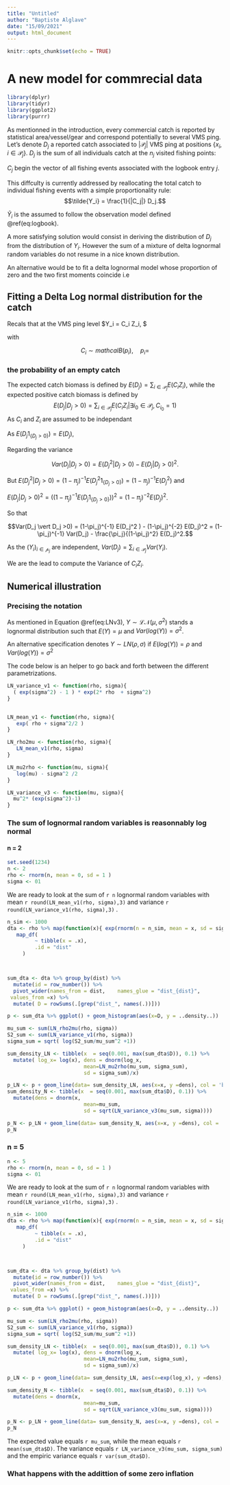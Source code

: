 ```yaml
---
title: "Untitled"
author: "Baptiste Alglave"
date: "15/09/2021"
output: html_document
---
```


```r
knitr::opts_chunk$set(echo = TRUE)
```

# A new model for commrecial data

```r
library(dplyr)
library(tidyr)
library(ggplot2)
library(purrr)
```

As mentionned in the introduction, every  commercial catch is reported by statistical area/vessel/gear and correspond potentially to several VMS ping.
Let's denote $D_j$  a reported catch associated to $|\mathcal{P}_j|$ VMS ping at positions $\left\lbrace x_i, i\in \mathcal{P}_j \right\rbrace$. $D_j$ is the sum of all individuals catch at the $n_j$ visited fishing points:

\begin{equation}
  D_{j} = \sum_{i \in  C_j} Y_i,
  (\#eq:logbook)
\end{equation} 

$C_j$ begin the vector of all fishing events associated with the logbook entry $j$. 

This diffculty is currently addressed by reallocating the total catch to individual fishing events with a simple proportionality rule:
$$\tilde{Y_i} = \frac{1}{|C_j|} D_j.$$

$\tilde{Y}_i$ is the assumed to follow the observation model defined  \@ref(eq:logbook).


A more satisfying solution would consist in deriving the distribution of $D_j$ from the distribution of $Y_i$. However the sum of a mixture of delta lognormal random variables  do not resume in a nice known distribution. 

An alternative would be to fit a delta lognormal model whose proportion of zero and the two first moments coincide i.e


## Fitting a Delta Log normal distribution for the catch

Recals that at the VMS ping level $Y_i = C_i Z_i, $

with 

$$C_i \sim  mathcal{B}(p_i), \quad p_i = $$

### the probability of an empty catch

\begin{align}
P(D_j = 0 \vert S, X) & = \prod_{i\in \mathcal{P}_j} P(Y_i = 0 \vert S, X),\nonumber \\
                      & = \exp{ \left \lbrace- \sum_{i\in \mathcal{P}_j} e^{\xi S(x_i)}\right \rbrace} = \pi_j.
\end{align}


The expected catch biomass is defined by $E(D_j) = \sum_{i\in \mathcal{P}_j} E(C_i Z_i),$ while the expected positive catch biomass is defined by 
$$E(D_j\vert D_j >0) =  \sum_{i\in \mathcal{P}_j} E(C_i Z_i\vert \exists i_0\in\mathcal{P}_j , C_{i_0}=1)$$
As $C_i$ and $Z_i$ are assumed to be independant 

\begin{align*}
E(D_j\vert D_j > 0) & = E(D_j 1_{ \left \lbrace D_j > 0\right\rbrace } )  / P\left ( D_j > 0\right ),   \\
& = E(D_j 1_{ \left \lbrace D_j > 0\right\rbrace } )  / \left (1-\pi_j\right).   \\
\end{align*}

As $E(D_j 1_{ \left \lbrace D_j > 0\right\rbrace } ) = E(D_j ),$

\begin{align}
E(D_j\vert D_j > 0) & = \left (1- \pi_j\right)^{-1} E(D_j)   ,   \nonumber \\
& \left (1- \pi_j\right)^{-1} \sum_{i\in \mathcal{P}_j} E(C_i Z_i),\nonumber \\
& = \left (1- \pi_j\right)^{-1} \sum_{i\in \mathcal{P}_j} (1-p_i) \frac{\mu(x_i)}{1-p_i}, \nonumber \\
& = \left (1- \pi_j\right)^{-1}\sum_{i\in \mathcal{P}_j} \mu(x_i). (\#eq:newobs)
\end{align}


Regarding the variance

$$Var(D_j \vert D_j >0)  = E(D_j^2 \vert D_j >0)- E(D_j \vert D_j >0)^2.$$

But $E(D_j^2 \vert D_j >0) = (1-\pi_j)^{-1} E(D_j^2 1_{\left \lbrace D_j >0\right\rbrace}) = (1-\pi_j)^{-1} E(D_j^2 )$ and

$E(D_j \vert D_j >0)^2 = ((1-\pi_j)^{-1} E(D_j 1_{\left \lbrace D_j >0\right\rbrace}))^2 =  (1-\pi_j)^{-2} E(D_j)^2$.

So that 

$$Var(D_j \vert D_j >0) = (1-\pi_j)^{-1} E(D_j^2 ) - (1-\pi_j)^{-2} E(D_j)^2 = (1-\pi_j)^{-1} Var(D_j) - \frac{\pi_j}{(1-\pi_j)^2} E(D_j)^2.$$

As the $(Y_i )_{i\in \mathcal{p}_j}$ are independent, $Var(D_j) =\sum_{i \in\mathcal{P}_j} Var(Y_i)$.

We are the lead to compute the Variance of $C_i Z_i$. 



\begin{align*}
Var(C_i Z_i) & = E( C_i^2 Z_i^2 ) - E(C_i Z_i)^2,\\
& =  E( C_i^2) E(Z_i^2 ) -E(C_i)^2 E(Z_i)^2,\\
& = (1- p_i) E(Z_i^2 ) - (1-p_i)^2 E(Z_i)^2 = (1-p_i) ( Var(Z_i)  + p_i E(Z_i)^2),\\
& = (1-p_i)\left( \mu(x_i)^2 (e^{\sigma^2}-1) + p_i \mu(x_i)^2 \right),\\
& = (1-p_i) \mu(x_i)^2 \left ( e^{\sigma^2}-1  + p_i \right),\\
\end{align*}





## Numerical illustration 


### Precising the notation 
As mentioned in Equation \@ref(eq:LNv3),  $Y\sim \mathcal{LN}(\mu, \sigma^2)$ stands  a lognormal distribution such that $E(Y) = \mu$ and $Var(log(Y)) = \sigma^2$.

An alternative  specification denotes $Y \sim LN(\rho, \sigma)$ if $E(log(Y))=\rho$ and $Var(log(Y)) = \sigma^2$


The code below is an helper to go back and forth between the different parametrizations.
```r


LN_variance_v1 <- function(rho, sigma){
  ( exp(sigma^2) - 1 ) * exp(2* rho  + sigma^2)
}


LN_mean_v1 <- function(rho, sigma){
   exp( rho + sigma^2/2 )
}

LN_rho2mu <- function(rho, sigma){
   LN_mean_v1(rho, sigma)
}

LN_mu2rho <- function(mu, sigma){
   log(mu) - sigma^2 /2
}

LN_variance_v3 <- function(mu, sigma){
  mu^2* (exp(sigma^2)-1)
}


```


### The sum of lognormal random variables is reasonnably log normal 

#### n = 2

```r
set.seed(1234)
n <- 2
rho <- rnorm(n, mean = 0, sd = 1 )
sigma <- 01
```

We are ready to look at the sum of `r n` lognormal random variables with mean `r round(LN_mean_v1(rho, sigma),3)`  and variance `r  round(LN_variance_v1(rho, sigma),3)` .


```r
n_sim <- 1000
dta <- rho %>% map(function(x){ exp(rnorm(n = n_sim, mean = x, sd = sigma))}) %>% 
   map_df(
         ~ tibble(x = .x), 
         .id = "dist"
     ) 



sum_dta <- dta %>% group_by(dist) %>% 
  mutate(id = row_number()) %>% 
  pivot_wider(names_from = dist,    names_glue = "dist_{dist}",
 values_from =x) %>% 
  mutate( D = rowSums(.[grep("dist_", names(.))]))

p <- sum_dta %>% ggplot() + geom_histogram(aes(x=D, y = ..density..))

mu_sum <- sum(LN_rho2mu(rho, sigma))
S2_sum <- sum(LN_variance_v1(rho, sigma))
sigma_sum = sqrt( log(S2_sum/mu_sum^2 +1))

sum_density_LN <- tibble(x  = seq(0.001, max(sum_dta$D)), 0.1) %>% 
  mutate( log_x= log(x), dens = dnorm(log_x, 
                         mean=LN_mu2rho(mu_sum, sigma_sum), 
                         sd = sigma_sum)/x)

p_LN <- p + geom_line(data= sum_density_LN, aes(x=x, y =dens), col = 'blue')
sum_density_N <- tibble(x  = seq(0.001, max(sum_dta$D), 0.1)) %>% 
  mutate(dens = dnorm(x, 
                         mean=mu_sum, 
                         sd = sqrt(LN_variance_v3(mu_sum, sigma))))

p_N <- p_LN + geom_line(data= sum_density_N, aes(x=x, y =dens), col = 'red')
p_N
```





### n = 5

```r
n <- 5
rho <- rnorm(n, mean = 0, sd = 1 )
sigma <- 01
```

We are ready to look at the sum of `r n` lognormal random variables with mean `r round(LN_mean_v1(rho, sigma),3)`  and variance `r  round(LN_variance_v1(rho, sigma),3)` .


```r
n_sim <- 1000
dta <- rho %>% map(function(x){ exp(rnorm(n = n_sim, mean = x, sd = sigma))}) %>% 
   map_df(
         ~ tibble(x = .x), 
         .id = "dist"
     ) 



sum_dta <- dta %>% group_by(dist) %>% 
  mutate(id = row_number()) %>% 
  pivot_wider(names_from = dist,    names_glue = "dist_{dist}",
 values_from =x) %>% 
  mutate( D = rowSums(.[grep("dist_", names(.))]))

p <- sum_dta %>% ggplot() + geom_histogram(aes(x=D, y = ..density..))

mu_sum <- sum(LN_rho2mu(rho, sigma))
S2_sum <- sum(LN_variance_v1(rho, sigma))
sigma_sum = sqrt( log(S2_sum/mu_sum^2 +1))

sum_density_LN <- tibble(x  = seq(0.001, max(sum_dta$D)), 0.1) %>% 
  mutate( log_x= log(x), dens = dnorm(log_x, 
                         mean=LN_mu2rho(mu_sum, sigma_sum), 
                         sd = sigma_sum)/x)

p_LN <- p + geom_line(data= sum_density_LN, aes(x=exp(log_x), y =dens), col = 'blue')

sum_density_N <- tibble(x  = seq(0.001, max(sum_dta$D), 0.1)) %>% 
  mutate(dens = dnorm(x, 
                         mean=mu_sum, 
                         sd = sqrt(LN_variance_v3(mu_sum, sigma))))

p_N <- p_LN + geom_line(data= sum_density_N, aes(x=x, y =dens), col = 'red')
p_N
```

The expected value equals  `r mu_sum`, while the mean equals  `r mean(sum_dta$D)`. The variance equals `r LN_variance_v3(mu_sum, sigma_sum)` and the empiric variance equals `r var(sum_dta$D)`.



### What happens with the addittion of some zero inflation





